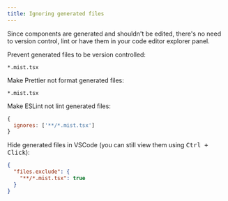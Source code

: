 ```yaml
---
title: Ignoring generated files
---
```


Since components are generated and shouldn't be edited, there's no need to version control, lint or have them in your code editor explorer panel.

Prevent generated files to be version controlled:

```gitignore title=".gitignore"
*.mist.tsx
```

Make Prettier not format generated files:

```gitignore title=".prettierignore"
*.mist.tsx
```

Make ESLint not lint generated files:

```js title="eslint.config.js"
{
  ignores: ['**/*.mist.tsx']
}
```

Hide generated files in VSCode (you can still view them using <kbd>Ctrl + Click</kbd>):

```json title=".vscode/settings.json"
{
  "files.exclude": {
    "**/*.mist.tsx": true
  }
}
```
